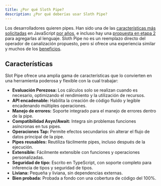 ```yaml
---
title: ¿Por qué Sloth Pipe?
description: ¿Por qué deberías usar Sloth Pipe?
---
```


Los desarrolladores quieren pipes. Han sido una de las
[características más solicitadas](https://2022.stateofjs.com/en-US/opinions/#top_currently_missing_from_js) en JavaScript
[por años](https://2022.stateofjs.com/en-US/opinions/#top_currently_missing_from_js), e incluso
hay una [propuesta en etapa 2](https://github.com/tc39/proposal-pipeline-operator) para agregarlas al
lenguaje. Sloth Pipe no es un reemplazo directo del operador de canalización propuesto, pero sí
ofrece una experiencia similar y muchos de los
[beneficios](https://github.com/tc39/proposal-pipeline-operator#why-a-pipe-operator).

## Características

Slot Pipe ofrece una amplia gama de características que lo convierten en una herramienta poderosa y flexible con la cual
trabajar:

-   **Evaluación Perezosa:** Los cálculos solo se realizan cuando es necesario, optimizando el rendimiento y la
    utilización de recursos.
-   **API encadenable:** Habilita la creación de código fluido y legible encadenando múltiples
    operaciones.
-   **Manejo de errores:** Soporte integrado para el manejo de errores dentro de la pipe.
-   **Compatibilidad Asyn/Await:** Integra sin problemas funciones asíncronas en tus pipes.
-   **Operaciones Tap:** Permite efectos secundarios sin alterar el flujo de datos principal de la pipe.
-   **Pipes reusables:** Reutiliza fácilmente pipes, incluso después de la ejecución.
-   **Extensible:** Fácilmente extensible con funciones y operaciones personalizadas.
-   **Seguridad de tipo:** Escrito en TypeScript, con soporte completo para inferencia de tipos y seguridad de tipos.
-   **Liviana:** Pequeña y liviana, sin dependencias externas.
-   **Bien probada:** Probada a fondo con una cobertura de código del 100%.
